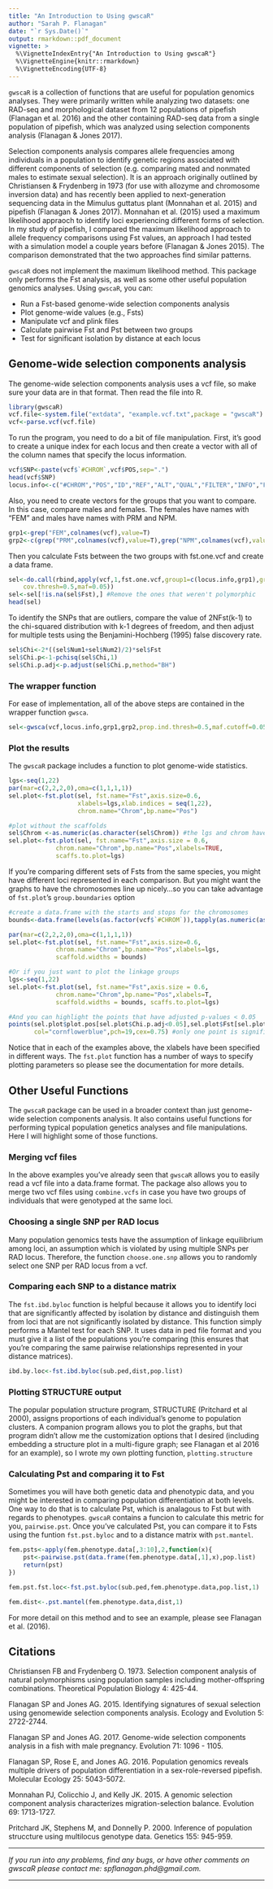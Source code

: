 ```yaml
---
title: "An Introduction to Using gwscaR"
author: "Sarah P. Flanagan"
date: "`r Sys.Date()`"
output: rmarkdown::pdf_document
vignette: >
  %\VignetteIndexEntry{"An Introduction to Using gwscaR"}
  %\VignetteEngine{knitr::rmarkdown}
  %\VignetteEncoding{UTF-8}
---
```


`gwscaR` is a collection of functions that are useful for population genomics analyses. They were primarily written while analyzing two datasets: one RAD-seq and morphological dataset from 12 populations of pipefish (Flanagan et al. 2016) and the other containing RAD-seq data from a single population of pipefish, which was analyzed using selection components analysis (Flanagan & Jones 2017).

Selection components analysis compares allele frequencies among individuals in a population to identify genetic regions associated with different components of selection (e.g. comparing mated and nonmated males to estimate sexual selection). It is an approach originally outlined by Christiansen & Frydenberg in 1973 (for use with allozyme and chromosome inversion data) and has recently been applied to next-generation sequencing data in the Mimulus guttatus plant (Monnahan et al. 2015) and pipefish (Flanagan & Jones 2017). Monnahan et al. (2015) used a maximum likelihood appraoch to identify loci experiencing different forms of selection. In my study of pipefish, I compared the maximum likelihood approach to allele frequency comparisons using Fst values, an approach I had tested with a simulation model a couple years before (Flanagan & Jones 2015). The comparison demonstrated that the two approaches find similar patterns.

`gwscaR` does not implement the maximum likelihood method. This package only performs the Fst analysis, as well as some other useful population genomics analyses. Using `gwscaR`, you can:

- Run a Fst-based genome-wide selection components analysis
- Plot genome-wide values (e.g., Fsts)
- Manipulate vcf and plink files
- Calculate pairwise Fst and Pst between two groups 
- Test for significant isolation by distance at each locus


## Genome-wide selection components analysis

The genome-wide selection components analysis uses a vcf file, so make sure your data are in that format. Then read the file into R.

```r
library(gwscaR)
vcf.file<-system.file("extdata", "example.vcf.txt",package = "gwscaR")
vcf<-parse.vcf(vcf.file)
```

To run the program, you need to do a bit of file manipulation. First, it's good to create a unique index for each locus and then create a vector with all of the column names that specify the locus information. 

```r
vcf$SNP<-paste(vcf$`#CHROM`,vcf$POS,sep=".")
head(vcf$SNP)
locus.info<-c("#CHROM","POS","ID","REF","ALT","QUAL","FILTER","INFO","FORMAT","SNP")
```
Also, you need to create vectors for the groups that you want to compare. In this case, compare males and females. The females have names with "FEM" and males have names with PRM and NPM.
```r
grp1<-grep("FEM",colnames(vcf),value=T)
grp2<-c(grep("PRM",colnames(vcf),value=T),grep("NPM",colnames(vcf),value=T))
```

Then you calculate Fsts between the two groups with fst.one.vcf and create a data frame. 
```r
sel<-do.call(rbind,apply(vcf,1,fst.one.vcf,group1=c(locus.info,grp1),group2=c(locus.info,grp2),
    cov.thresh=0.5,maf=0.05))
sel<-sel[!is.na(sel$Fst),] #Remove the ones that weren't polymorphic
head(sel)
```
To identify the SNPs that are outliers, compare the value of 2NFst(k-1) to the chi-squared distribution with k-1 degrees of freedom, and then adjust for multiple tests using the Benjamini-Hochberg (1995) false discovery rate.
```r
sel$Chi<-2*((sel$Num1+sel$Num2)/2)*sel$Fst
sel$Chi.p<-1-pchisq(sel$Chi,1)
sel$Chi.p.adj<-p.adjust(sel$Chi.p,method="BH")
```

### The wrapper function
For ease of implementation, all of the above steps are contained in the wrapper function `gwsca`. 
```r
sel<-gwsca(vcf,locus.info,grp1,grp2,prop.ind.thresh=0.5,maf.cutoff=0.05)
```

### Plot the results

The `gwscaR` package includes a function to plot genome-wide statistics. 

```r
lgs<-seq(1,22)
par(mar=c(2,2,2,0),oma=c(1,1,1,1))
sel.plot<-fst.plot(sel, fst.name="Fst",axis.size=0.6,
                   xlabels=lgs,xlab.indices = seq(1,22),
                   chrom.name="Chrom",bp.name="Pos")

#plot without the scaffolds
sel$Chrom <-as.numeric(as.character(sel$Chrom)) #the lgs and chrom have to be the same class
sel.plot<-fst.plot(sel, fst.name="Fst",axis.size = 0.6,
             chrom.name="Chrom",bp.name="Pos",xlabels=TRUE,
             scaffs.to.plot=lgs)

```


If you're comparing different sets of Fsts from the same species, you might have different loci represented in each comparison. But you might want the graphs to have the chromosomes line up nicely...so you can take advantage of `fst.plot`'s `group.boundaries` option

```r
#create a data.frame with the starts and stops for the chromosomes
bounds<-data.frame(levels(as.factor(vcf$`#CHROM`)),tapply(as.numeric(as.character(vcf$POS)),vcf$`#CHROM`,max))

par(mar=c(2,2,2,0),oma=c(1,1,1,1))
sel.plot<-fst.plot(sel, fst.name="Fst",axis.size=0.6,
             chrom.name="Chrom",bp.name="Pos",xlabels=lgs,
             scaffold.widths = bounds)

#Or if you just want to plot the linkage groups
lgs<-seq(1,22)
sel.plot<-fst.plot(sel, fst.name="Fst",axis.size = 0.6,
             chrom.name="Chrom",bp.name="Pos",xlabels=T,
             scaffold.widths = bounds, scaffs.to.plot=lgs)

#And you can highlight the points that have adjusted p-values < 0.05
points(sel.plot$plot.pos[sel.plot$Chi.p.adj<0.05],sel.plot$Fst[sel.plot$Chi.p.adj<0.05],
       col="cornflowerblue",pch=19,cex=0.75) #only one point is significant in this example

```

Notice that in each of the examples above, the xlabels have been specified in different ways. The `fst.plot` function has a number of ways to specify plotting parameters so please see the documentation for more details.

## Other Useful Functions

The `gwscaR` package can be used in a broader context than just genome-wide selection components analysis. It also contains useful functions for performing typical population genetics analyses and file manipulations. Here I will highlight some of those functions.

### Merging vcf files

In the above examples you've already seen that `gwscaR` allows you to easily read a vcf file into a data.frame format. The package also allows you to merge two vcf files using `combine.vcfs` in case you have two groups of individuals that were genotyped at the same loci.

### Choosing a single SNP per RAD locus

Many population genomics tests have the assumption of linkage equilibrium among loci, an assumption which is violated by using multiple SNPs per RAD locus. Therefore, the function `choose.one.snp` allows you to randomly select one SNP per RAD locus from a vcf.

### Comparing each SNP to a distance matrix

The `fst.ibd.byloc` function is helpful because it allows you to identify loci that are significantly affected by isolation by distance and distinguish them from loci that are not significantly isolated by distance. This function simply performs a Mantel test for each SNP. It uses data in ped file format and you must give it a list of the populations you're comparing (this ensures that you're comparing the same pairwise relationships represented in your distance matrices).

```r
ibd.by.loc<-fst.ibd.byloc(sub.ped,dist,pop.list) 
```

### Plotting STRUCTURE output

The popular population structure program, STRUCTURE (Pritchard et al 2000), assigns proportions of each individual's genome to population clusters. A companion program allows you to plot the graphs, but that program didn't allow me the customization options that I desired (including embedding a structure plot in a multi-figure graph; see Flanagan et al 2016 for an example), so I wrote my own plotting function, `plotting.structure`

### Calculating Pst and comparing it to Fst

Sometimes you will have both genetic data and phenotypic data, and you might be interested in comparing population differentiation at both levels. One way to do that is to calculate Pst, which is analagous to Fst but with regards to phenotypes. `gwscaR` contains a funcion to calculate this metric for you, `pairwise.pst`. Once you've calculated Pst, you can compare it to Fsts using the funtion `fst.pst.byloc` and to a distance matrix with `pst.mantel`.

```r
fem.psts<-apply(fem.phenotype.data[,3:10],2,function(x){
	pst<-pairwise.pst(data.frame(fem.phenotype.data[,1],x),pop.list)
	return(pst)
})

fem.pst.fst.loc<-fst.pst.byloc(sub.ped,fem.phenotype.data,pop.list,1)

fem.dist<-.pst.mantel(fem.phenotype.data,dist,1)

```

For more detail on this method and to see an example, please see Flanagan et al. (2016).

## Citations

Christiansen FB and Frydenberg O. 1973. Selection component analysis of natural polymorphisms using population samples including mother-offspring combinations. Theoretical Population Biology 4: 425-44.

Flanagan SP and Jones AG. 2015. Identifying signatures of sexual selection using genomewide selection components analysis. Ecology and Evolution 5: 2722-2744.

Flanagan SP and Jones AG. 2017. Genome-wide selection components analysis in a fish with male pregnancy. Evolution 71: 1096 - 1105.

Flanagan SP, Rose E, and Jones AG. 2016. Population genomics reveals multiple drivers of population differentiation in a sex-role-reversed pipefish. Molecular Ecology 25: 5043-5072.

Monnahan PJ, Colicchio J, and Kelly JK. 2015. A genomic selection component analysis characterizes migration-selection balance. Evolution 69: 1713-1727.

Pritchard JK, Stephens M, and Donnelly P. 2000. Inference of population struccture using multilocus genotype data. Genetics 155: 945-959.

***
*If you run into any problems, find any bugs, or have other comments on gwscaR please contact me: spflanagan.phd@gmail.com.*  

***

